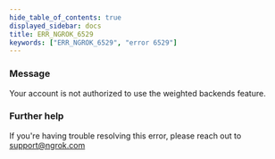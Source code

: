 ```yaml
---
hide_table_of_contents: true
displayed_sidebar: docs
title: ERR_NGROK_6529
keywords: ["ERR_NGROK_6529", "error 6529"]
---
```


### Message

Your account is not authorized to use the weighted backends feature.

### Further help

If you're having trouble resolving this error, please reach out to [support@ngrok.com](mailto:support@ngrok.com?subject=Help%20with%20ERR_NGROK_6529)
